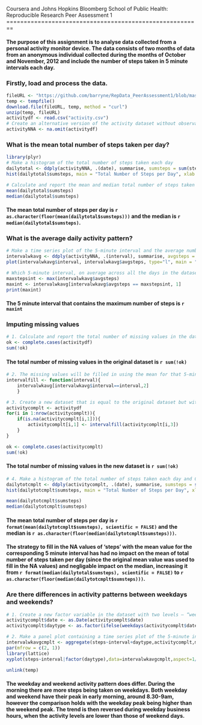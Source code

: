 Coursera and Johns Hopkins Bloomberg School of Public Health:
Reproducible Research
Peer Assessment 1
========================================================

#### The purpose of this assignment is to analyse data collected from a personal activity monitor device. The data consists of two months of data from an anonymous individual collected during the months of October and November, 2012 and include the number of steps taken in 5 minute intervals each day.

### Firstly, load and process the data.

```r
fileURL <- "https://github.com/barryne/RepData_PeerAssessment1/blob/master/activity.zip?raw=true"
temp <- tempfile()
download.file(fileURL, temp, method = "curl")
unzip(temp, fileURL)
activitydf <- read.csv("activity.csv")
# Create an alternative version of the activity dataset without observations that include missing values
activityNNA <- na.omit(activitydf)
```

### What is the mean total number of steps taken per day?
```r
library(plyr)
# Make a histogram of the total number of steps taken each day
dailytotal <- ddply(activityNNA, .(date), summarise, sumsteps = sum(steps))
hist(dailytotal$sumsteps, main = "Total Number of Steps per Day", xlab = "steps per day")

# Calculate and report the mean and median total number of steps taken per day
mean(dailytotal$sumsteps)
median(dailytotal$sumsteps)
```
#### The mean total number of steps per day is `r as.character(floor(mean(dailytotal$sumsteps)))` and the median is `r median(dailytotal$sumsteps)`. 

### What is the average daily activity pattern?

```r
# Make a time series plot of the 5-minute interval and the average number of steps taken, averaged across all days
intervalwkavg <- ddply(activityNNA, .(interval), summarise, avgsteps = mean(steps))
plot(intervalwkavg$interval, intervalwkavg$avgsteps, type="l", main = "Average number of steps taken by interval", xlab="5-minute interval", ylab="average steps")

# Which 5-minute interval, on average across all the days in the dataset, contains the maximum number of steps?
maxstepsint <- max(intervalwkavg$avgsteps)
maxint <- intervalwkavg[intervalwkavg$avgsteps == maxstepsint, 1]
print(maxint)

```

#### The 5 minute interval that contains the maximum number of steps is `r maxint`


### Imputing missing values

```r
# 1. Calculate and report the total number of missing values in the dataset (i.e. the total number of rows with NAs)
ok <- complete.cases(activitydf)
sum(!ok)
```
#### The total number of missing values in the original dataset is `r sum(!ok)`

```r
# 2. The missing values will be filled in using the mean for that 5-minute interval
intervalfill <- function(interval){
    intervalwkavg[intervalwkavg$interval==interval,2]
    }

# 3. Create a new dataset that is equal to the original dataset but with the missing data filled in.
activitycomplt <- activitydf
for(i in 1:nrow(activitycomplt)){
    if(is.na(activitycomplt[i,1])){
        activitycomplt[i,1] <- intervalfill(activitycomplt[i,3])
    }
} 

ok <- complete.cases(activitycomplt)
sum(!ok)
```
#### The total number of missing values in the new dataset is `r sum(!ok)`

``` r

# 4. Make a histogram of the total number of steps taken each day and Calculate and report the mean and median total number of steps taken per day. 
dailytotcmplt <- ddply(activitycomplt, .(date), summarise, sumsteps = sum(steps))
hist(dailytotcmplt$sumsteps, main = "Total Number of Steps per Day", xlab = "steps per day")

mean(dailytotcmplt$sumsteps)
median(dailytotcmplt$sumsteps)
```
#### The mean total number of steps per day is `r format(mean(dailytotcmplt$sumsteps), scientific = FALSE)` and the median is `r as.character(floor(median(dailytotcmplt$sumsteps)))`. 
#### The strategy to fill in the NA values of 'steps' with the mean value for the corresponding 5 minute interval has had no impact on the mean of total number of steps taken per day (since the original mean value was used to fill in the NA values) and negligable impact on the median, increasing it from `r format(median(dailytotal$sumsteps), scientific = FALSE)` to `r as.character(floor(median(dailytotcmplt$sumsteps)))`. 


### Are there differences in activity patterns between weekdays and weekends?

```r
# 1. Create a new factor variable in the dataset with two levels – “weekday” and “weekend” 
activitycomplt$date <- as.Date(activitycomplt$date)
activitycomplt$daytype <- as.factor(ifelse(weekdays(activitycomplt$date)%in% c("Saturday", "Sunday"), "Weekend", "Weekday"))

# 2. Make a panel plot containing a time series plot of the 5-minute interval and the average number of steps taken, averaged across all weekday days or weekend days. 
intervalwkavgcmplt <- aggregate(steps~interval+daytype,activitycomplt,mean)
par(mfrow = c(2, 1))
library(lattice)
xyplot(steps~interval|factor(daytype),data=intervalwkavgcmplt,aspect=1/2,type="l", main = "Average number of steps taken by interval by Weekend or Weekday", xlab="5-minute interval", ylab="average steps")

```
```r
unlink(temp)
```
#### The weekday and weekend activity pattern does differ. During the morning there are  more steps being taken on weekdays. Both weekday and weekend have their peak in early morning, around 8.30-9am, however the comparison holds with the weekday peak being higher than the weekend peak. The trend is then reversed during weekday business hours, when the activity levels are lower than those of weekend days.
